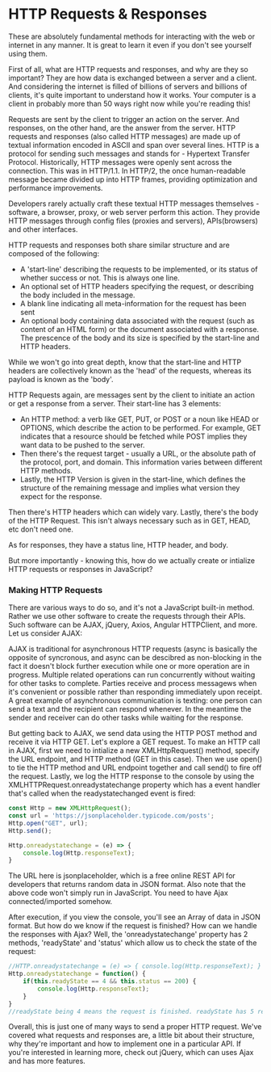 

# HTTP Requests & Responses

These are absolutely fundamental methods for interacting with the web or internet in any manner. It is great to learn it even if you don't see yourself using them.

First of all, what are HTTP requests and responses, and why are they so important? They are how data is exchanged between a server and a client. And considering the internet is filled of billions of servers and billions of clients, it's quite important to understand how it works. Your computer is a client in probably more than 50 ways right now while you're reading this!

Requests are sent by the client to trigger an action on the server. And responses, on the other hand, are the answer from the server. HTTP requests and responses (also called HTTP messages) are made up of textual information encoded in ASCII and span over several lines. HTTP is a protocol for sending such messages and stands for - Hypertext Transfer Protocol. Historically, HTTP messages were openly sent across the connection. This was in HTTP/1.1. In HTTP/2, the once human-readable message became divided up into HTTP frames, providing optimization and performance improvements.

Developers rarely actually craft these textual HTTP messages themselves - software, a browser, proxy, or web server perform this action. They provide HTTP messages through config files (proxies and servers), APIs(browsers) and other interfaces.

HTTP requests and responses both share similar structure and are composed of the following:
<ul>
<li>A 'start-line' describing the requests to be implemented, or its status of whether success or not. This is always one line.</li>
<li>An optional set of HTTP headers specifying the request, or describing the body included in the message. </li>
<li>A blank line indicating all meta-information for the request has been sent</li>
<li>An optional body containing data associated with the request (such as content of an HTML form) or the document associated with a response. The prescence of the body and its size is specified by the start-line and HTTP headers.</li>
</ul>

While we won't go into great depth, know that the start-line and HTTP headers are collectively known as the 'head' of the requests, whereas its payload is known as the 'body'.

HTTP Requests again, are messages sent by the client to initiate an action or get a response from a server. Their start-line has 3 elements:
<ul>
<li>An HTTP method: a verb like GET, PUT, or POST or a noun like HEAD or OPTIONS, which describe the action to be performed. For example, GET indicates that a resource should be fetched while POST implies they want data to be pushed to the server.</li>
<li>Then there's the request target - usually a URL, or the absolute path of the protocol, port, and domain. This information varies between different HTTP methods.</li>
<li>Lastly, the HTTP Version is given in the start-line, which defines the structure of the remaining message and implies what version they expect for the response.</li>
</ul>

Then there's HTTP headers which can widely vary. Lastly, there's the body of the HTTP Request. This isn't always necessary such as in GET, HEAD, etc don't need one.

As for responses, they have a status line, HTTP header, and body.

But more importantly - knowing this, how do we actually create or intialize HTTP requests or responses in JavaScript?

### Making HTTP Requests

There are various ways to do so, and it's not a JavaScript built-in method. Rather we use other software to create the requests through their APIs. Such software can be AJAX, jQuery, Axios, Angular HTTPClient, and more. Let us consider AJAX:

AJAX is traditional for asynchronous HTTP requests (async is basically the opposite of syncronous, and async can be descibred as non-blocking in the fact it doesn't block further execution while one or more operation are in progress. Multiple related operations can run concurrently without waiting for other tasks to complete. Parties receive and process messagews when it's convenient or possible rather than responding immediately upon receipt. A great example of asynchronous communication is texting: one person can send a text and the recipient can respond whenever. In the meantime the sender and receiver can do other tasks while waiting for the response.

But getting back to AJAX, we send data using the HTTP POST method and receive it via HTTP GET. Let's explore a GET request. To make an HTTP call in AJAX, first we need to intialize a new XMLHttpRequest() method, specify the URL endpoint, and HTTP method (GET in this case). Then we use open() to tie the HTTP method and URL endpoint together and call send() to fire off the request. Lastly, we log the HTTP response to the console by using the XMLHTTPRequest.onreadystatechange property which has a event handler that's called when the readystatechanged event is fired:

```js
const Http = new XMLHttpRequest();
const url = 'https://jsonplaceholder.typicode.com/posts';
Http.open("GET", url);
Http.send();

Http.onreadystatechange = (e) => {
    console.log(Http.responseText);
}
```

The URL here is jsonplaceholder, which is a free online REST API for developers that returns random data in JSON format. Also note that the above code won't simply run in JavaScript. You need to have Ajax connected/imported somehow.

After execution, if you view the console, you'll see an Array of data in JSON format. But how do we know if the request is finished? How can we handle the responses with Ajax? Well, the 'onreadystatechange' property has 2 methods, 'readyState' and 'status' which allow us to check the state of the request:

```js
//HTTP.onreadystatechange = (e) => { console.log(Http.responseText); } becomes....
Http.onreadystatechange = function() {
    if(this.readyState == 4 && this.status == 200) {
        console.log(Http.responseText);
    }
}
//readyState being 4 means the request is finished. readyState has 5 return values. One can find more documentation on readyState and status if they wish to
```

Overall, this is just one of many ways to send a proper HTTP request. We've covered what requests and responses are, a little bit about their structure, why they're important and how to implement one in a particular API. If you're interested in learning more, check out jQuery, which can uses Ajax and has more features.
